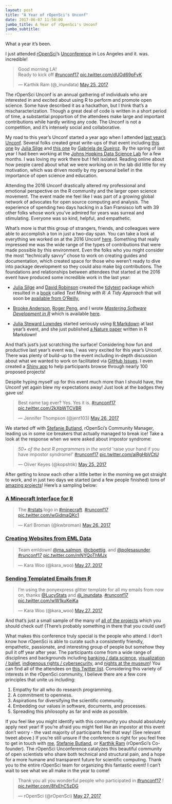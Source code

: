 ```yaml
---
layout: post
title: "A Year of rOpenSci's Unconf"
date: 2017-06-07 11:50:00
jumbo_title: A Year of rOpenSci's Unconf
jumbo_subtitle:
---
```


What a year it's been.

I just attended [rOpenSci](https://ropensci.org/)'s [Unconference](http://unconf17.ropensci.org/)
in Los Angeles and it. was. incredible!

<blockquote class="twitter-tweet" data-lang="en"><p lang="en" dir="ltr">Good morning LA! <br>Ready to kick off <a href="https://twitter.com/hashtag/runconf17?src=hash">#runconf17</a> <a href="https://t.co/dUOd69pFvK">pic.twitter.com/dUOd69pFvK</a></p>&mdash; Karthik Ram (@_inundata) <a href="https://twitter.com/_inundata/status/867752214600720384">May 25, 2017</a></blockquote>
<script async src="http://platform.twitter.com/widgets.js" charset="utf-8"></script>

The rOpenSci Unconf is an annual gathering of individuals who are interested in
and excited about using R to perform and promote open science. Some have
described it as a hackathon, but I think that's a mischaracterization. Though a
great deal of code is written in a short period of time, a substantial proportion
of the attendees make large and important contributions while hardly writing any
code. The Unconf is not a competition, and it's intensely social and collaborative.

My road to this year's Unconf started a year ago when I attended
[last year's Unconf](http://unconf16.ropensci.org/). Several folks created great
write-ups of that event including
[this one](https://juliasilge.com/blog/i-went-to-ropensci/) by
[Julia Silge](https://twitter.com/juliasilge) and
[this one](http://engineering.sharethrough.com/blog/2016/04/15/the-runconf16-ropensci-hackathon/) by
[Gabriela de Queiroz](https://twitter.com/gdequeiroz). By the spring of last
year I had been working at the [Johns Hopkins Data Science Lab](http://jhudatascience.org/)
for a few months. I was loving my work there but I felt isolated. Reading online
about how people cared about what we were working on in the lab did little for
my motivation, which was driven mostly by my personal belief in the importance
of open science and education.

Attending the 2016 Unconf drastically altered my professional and emotional
perspective on the R community and the larger open science movement. The event
made me feel like I was part of a growing global network of advocates for
open source computing and analysis. The
experience of spending two days hacking in a San Fransisco loft with 39 other
folks whose work you've admired for years was surreal and stimulating. Everyone
was so kind, helpful, and empathetic.

What's more is that this group of strangers, friends, and colleagues were able to
accomplish a ton in just a two-day span. You can take a look at everything we
worked on at the 2016 Unconf [here](http://seankross.com/notes/runconf16/).
Something that really impressed me was the wide range of the types of
contributions that were made possible by this environment. Even the folks who
you might consider the most "technically savvy" chose to work on creating guides and
documentation, which created space for those who weren't ready to dive into
package development so they could also make big contributions. The foundations and
relationships between attendees that started at the 2016 event have produced
some incredible work in the last year:

- [Julia Silge](https://twitter.com/juliasilge) and
[David Robinson](https://twitter.com/drob) created the
[tidytext](https://github.com/juliasilge/tidytext) package which resulted in a
[book](http://tidytextmining.com/) called *Text Mining with R: A Tidy Approach* that will soon be
[available from O'Reilly](https://www.amazon.com/Text-Mining-R-Tidy-Approach/dp/1491981652/),

- [Brooke Anderson](https://twitter.com/gbwanderson),
[Roger Peng](https://twitter.com/rdpeng),
and I wrote [*Mastering Software Development in R*](https://bookdown.org/rdpeng/RProgDA/)
which is available [here](https://leanpub.com/msdr).

- [Julia Steward Lowndes](https://twitter.com/juliesquid) started seriously using
[R Markdown](http://rmarkdown.rstudio.com/) at last year's event, and she just
published [a Nature paper](https://www.nature.com/articles/s41559-017-0160)
written in R Markdown!

And that's just's just scratching the surface! Considering how fun and
productive last year's event was, I was very excited for this year's Unconf.
There was plenty of build-up to the event including in-depth discussion about
what we wanted to work on facilitated via [GitHub Issues](https://github.com/ropensci/unconf17/issues).
I even created a [Shiny app](https://gist.github.com/seankross/d7cf98cf34f8a4f45394aba7975bfda2)
to help participants browse through nearly 100 proposed projects!

Despite hyping myself up for this event much more than I should have, the Unconf
yet again blew my expectations away! Just look at the badges they gave us!

<blockquote class="twitter-tweet" data-lang="en"><p lang="en" dir="ltr">Best name tag ever? Yes. Yes it is. <a href="https://twitter.com/hashtag/runconf17?src=hash">#runconf17</a> <a href="https://t.co/2kXbWTCVBR">pic.twitter.com/2kXbWTCVBR</a></p>&mdash; Jennifer Thompson (@jent103) <a href="https://twitter.com/jent103/status/867946758021586944">May 26, 2017</a></blockquote>
<script async src="http://platform.twitter.com/widgets.js" charset="utf-8"></script>

We started off with [Stefanie Butland](https://twitter.com/StefanieButland),
rOpenSci's Community Manager, leading us in some ice breakers that actually
managed to break ice! Take a look at the response when we were asked about
impostor syndrome:

<blockquote class="twitter-tweet" data-lang="en"><p lang="en" dir="ltr">*50+ of the best R programmers in the world* &#39;raise your hand if you have impostor syndrome!&#39; <a href="https://twitter.com/hashtag/runconf17?src=hash">#runconf17</a> <a href="https://t.co/aiRgHbVCtU">pic.twitter.com/aiRgHbVCtU</a></p>&mdash; Oliver Keyes (@kopshtik) <a href="https://twitter.com/kopshtik/status/867786243911819264">May 25, 2017</a></blockquote>
<script async src="http://platform.twitter.com/widgets.js" charset="utf-8"></script>

After getting to know each other a little better in the morning we got straight
to work, and in just two days we started (and a few people finished) tons of
[amazing projects](https://ropenscilabs.github.io/runconf17-projects/)! Here's
a sampling below:

### [A Minecraft Interface for R](https://github.com/ROpenSciLabs/miner)

<blockquote class="twitter-tweet" data-lang="en"><p lang="en" dir="ltr">The <a href="https://twitter.com/hashtag/rstats?src=hash">#rstats</a> logo in <a href="https://twitter.com/hashtag/minecraft?src=hash">#minecraft</a>. <a href="https://twitter.com/hashtag/runconf17?src=hash">#runconf17</a> <a href="https://t.co/wGidmaQKc1">pic.twitter.com/wGidmaQKc1</a></p>&mdash; Karl Broman (@kwbroman) <a href="https://twitter.com/kwbroman/status/867993553946910721">May 26, 2017</a></blockquote>
<script async src="http://platform.twitter.com/widgets.js" charset="utf-8"></script>

### [Creating Websites from EML Data](https://github.com/ropenscilabs/emldown)

<blockquote class="twitter-tweet" data-lang="en"><p lang="en" dir="ltr">Team emldown! <a href="https://twitter.com/ma_salmon">@ma_salmon</a>, <a href="https://twitter.com/cboettig">@cboettig</a>, and <a href="https://twitter.com/polesasunder">@polesasunder</a>. <a href="https://twitter.com/hashtag/runconf17?src=hash">#runconf17</a> <a href="https://t.co/mNYQoThMJx">pic.twitter.com/mNYQoThMJx</a></p>&mdash; Kara Woo (@kara_woo) <a href="https://twitter.com/kara_woo/status/868557797528543232">May 27, 2017</a></blockquote>
<script async src="http://platform.twitter.com/widgets.js" charset="utf-8"></script>

### [Sending Templated Emails from R](https://github.com/ropenscilabs/ponyexpress)

<blockquote class="twitter-tweet" data-lang="en"><p lang="en" dir="ltr">I’m using the ponyexpress glitter template for all my emails from now on, thanks <a href="https://twitter.com/LucyStats">@LucyStats</a> and <a href="https://twitter.com/_inundata">@_inundata</a>. <a href="https://twitter.com/hashtag/runconf17?src=hash">#runconf17</a> <a href="https://t.co/wW1kuKeiKa">pic.twitter.com/wW1kuKeiKa</a></p>&mdash; Kara Woo (@kara_woo) <a href="https://twitter.com/kara_woo/status/868279771246936064">May 27, 2017</a></blockquote>
<script async src="http://platform.twitter.com/widgets.js" charset="utf-8"></script>

And that's just a small sample of the many of
[all of the projects](https://ropenscilabs.github.io/runconf17-projects/) which
you should check out! (There's probably something in there that you could use!)

What makes this conference truly special is the people who attend. I don't know
how rOpenSci is able to curate such a consistently friendly, empathetic,
passionate, and interesting group of people but somehow they pull it off year
after year. The participants come from a wide range of disciplines and backgrounds
including [banking / data science](https://twitter.com/jasdumas),
[visualization / ballet](https://twitter.com/kara_woo),
[indigenous rights / cybersecurity](https://twitter.com/kopshtik),
and [nights at the museum](https://twitter.com/alice_data)! You can find all
of the attendees on [this Twitter list](https://twitter.com/seankross/lists/ropensci-unconf-2017).
Considering this
variety of interests in the rOpenSci community, I believe there are a few core
principles that unite us including:

1. Empathy for all who do research programming.
2. A commitment to openness.
3. Aspirations for diversifying the scientific community.
4. Embedding our values in software, documents, and processes.
5. Spreading this philosophy as far and wide as possible.

If you feel like you might identify with this community you should absolutely
apply next year! If you're afraid you might feel like an impostor at this event
don't worry - the vast majority of participants feel that way! (See relevant
tweet above.) If you're still unsure if the conference is right for you feel
free to get in touch with [me](https://twitter.com/seankross),
[Stefanie Butland](https://twitter.com/StefanieButland),
or [Karthik Ram](https://twitter.com/_inundata) (rOpenSci's Co-founder).
The rOpenSci Unconference catalyzes this beautiful community of open scientists
who share both technical and structural pain, and a hope for a more humane and
transparent future for scientific computing. Thank you to the entire rOpenSci
team for organizing this fantastic event! I can't wait to see what we all make
in the year to come!

<blockquote class="twitter-tweet" data-lang="en"><p lang="en" dir="ltr">Thank you all you wonderful people who participated in <a href="https://twitter.com/hashtag/runconf17?src=hash">#runconf17</a> ! <a href="https://t.co/8fxEhC5zDG">pic.twitter.com/8fxEhC5zDG</a></p>&mdash; rOpenSci (@rOpenSci) <a href="https://twitter.com/rOpenSci/status/868539206842187776">May 27, 2017</a></blockquote>
<script async src="http://platform.twitter.com/widgets.js" charset="utf-8"></script>
